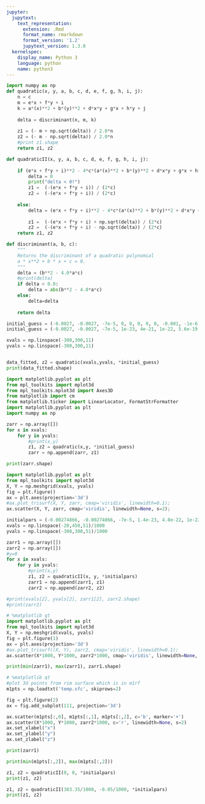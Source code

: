 ```yaml
---
jupyter:
  jupytext:
    text_representation:
      extension: .Rmd
      format_name: rmarkdown
      format_version: '1.2'
      jupytext_version: 1.3.0
  kernelspec:
    display_name: Python 3
    language: python
    name: python3
---
```


```python
import numpy as np
def quadratic(x, y, a, b, c, d, e, f, g, h, i, j):
    n = c
    m = e*x + f*y + i
    k = a*(x)**2 + b*(y)**2 + d*x*y + g*x + h*y + j
    
    delta = discriminant(n, m, k)
    
    z1 = (- m + np.sqrt(delta)) / 2.0*n
    z2 = (- m - np.sqrt(delta)) / 2.0*n
    #print z1.shape
    return z1, z2

def quadraticII(x, y, a, b, c, d, e, f, g, h, i, j):
     
    if (e*x + f*y + i)**2 - 4*c*(a*(x)**2 + b*(y)**2 + d*x*y + g*x + h*y + j) < 0.0:
        delta = 0
        print("delta < 0!")
        z1 =  (-(e*x + f*y + i)) / (2*c)
        z2 =  (-(e*x + f*y + i)) / (2*c)
                    
    else:
        delta = (e*x + f*y + i)**2 - 4*c*(a*(x)**2 + b*(y)**2 + d*x*y + g*x + h*y + j)
    
        z1 =  (-(e*x + f*y + i) + np.sqrt(delta)) / (2*c)
        z2 =  (-(e*x + f*y + i) - np.sqrt(delta)) / (2*c)
    return z1, z2

def discriminant(a, b, c):
    """
    Returns the discriminant of a quadratic polynomial
    a * x**2 + b * x + c = 0.    
    """
    delta = (b**2 - 4.0*a*c)
    #print(delta)
    if delta < 0.0:
        delta = abs(b**2 - 4.0*a*c)
    else:
        delta=delta
        
    return delta
```

```python
initial_guess = (-0.0027, -0.0027, -7e-5, 0, 0, 0, 0, 0, -0.001, -1e-6)
initial_guess = (-0.0027, -0.0027, -7e-5, 1e-23, 4e-21, 1e-22, 5.6e-19, 1.7e-20, -0.0018, -1e-6)

xvals = np.linspace(-300,300,11)
yvals = np.linspace(-300,300,11)


data_fitted, z2 = quadratic(xvals,yvals, *initial_guess)
print(data_fitted.shape)
```

```python
import matplotlib.pyplot as plt
from mpl_toolkits import mplot3d
from mpl_toolkits.mplot3d import Axes3D
from matplotlib import cm
from matplotlib.ticker import LinearLocator, FormatStrFormatter
import matplotlib.pyplot as plt
import numpy as np

```

```python
zarr = np.array([])
for x in xvals:
    for y in yvals:
        #print(x,y)
        z1, z2 = quadratic(x,y, *initial_guess)
        zarr = np.append(zarr, z1)
```

```python
print(zarr.shape)
```

```python
import matplotlib.pyplot as plt
from mpl_toolkits import mplot3d
X, Y = np.meshgrid(xvals, yvals)
fig = plt.figure()
ax = plt.axes(projection='3d')
#ax.plot_trisurf(X, Y, zarr, cmap='viridis', linewidth=0.1);
ax.scatter(X, Y, zarr, cmap='viridis', linewidth=None, s=2);
```

```python
initialpars = (-0.00274866, -0.00274866, -7e-5, 1.4e-23, 4.8e-22, 1e-22, 5.6e-19, 1.8e-20, -0.00183404, -1e-6)
xvals = np.linspace(-20,450,51)/1000
yvals = np.linspace(-300,300,51)/1000

zarr1 = np.array([])
zarr2 = np.array([])
#y=0
for x in xvals:
    for y in yvals:
        #print(x,y)
        z1, z2 = quadraticII(x, y, *initialpars)
        zarr1 = np.append(zarr1, z1)
        zarr2 = np.append(zarr2, z2)

#print(xvals[2], yvals[2], zarr1[2], zarr2.shape)
#print(zarr2)
```

```python
# %matplotlib qt
import matplotlib.pyplot as plt
from mpl_toolkits import mplot3d
X, Y = np.meshgrid(xvals, yvals)
fig = plt.figure(1)
ax = plt.axes(projection='3d')
#ax.plot_trisurf((X, Y), zarr2, cmap='viridis', linewidth=0.1);
ax.scatter(X*1000, Y*1000, zarr2*1000, cmap='viridis', linewidth=None, s=2);
```

```python
print(min(zarr1), max(zarr1), zarr1.shape)
```

```python
# %matplotlib qt
#plot 3d points from rim surface which is in m1rf
m1pts = np.loadtxt('temp.sfc', skiprows=2)

fig = plt.figure(2)
ax = fig.add_subplot(111, projection='3d')

ax.scatter(m1pts[:,0], m1pts[:,1], m1pts[:,2], c='b', marker='+')
ax.scatter(X*1000, Y*1000, zarr2*1000, c='r', linewidth=None, s=2)
ax.set_xlabel("x")
ax.set_ylabel("y")
ax.set_zlabel("z")
```

```python
print(zarr1)
```

```python
print(min(m1pts[:,2]), max(m1pts[:,2]))
```

```python
z1, z2 = quadraticII(0, 0, *initialpars)
print(z1, z2)
```

```python
z1, z2 = quadraticII(303.35/1000, -0.05/1000, *initialpars)
print(z1, z2)
```

```python

```
